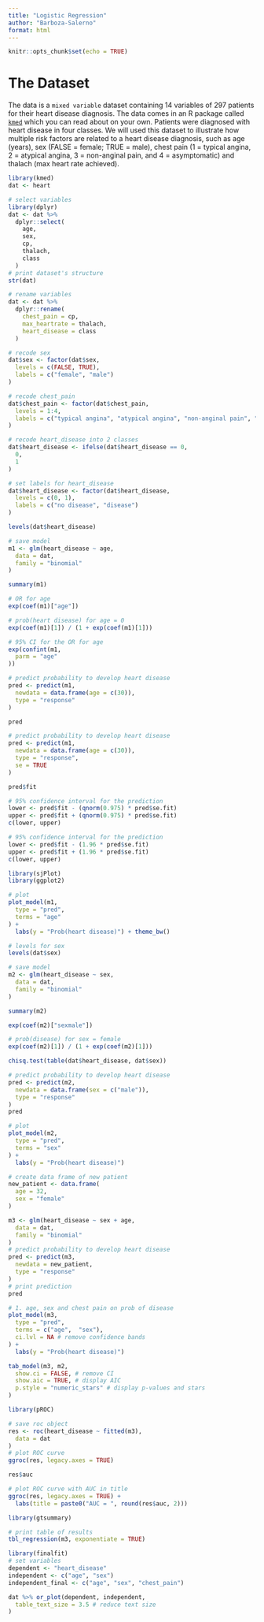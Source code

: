---
title: "Logistic Regression"
author: "Barboza-Salerno"
format: html
---

```{r setup, include=FALSE}
knitr::opts_chunk$set(echo = TRUE)
```

# The Dataset
The data is a `mixed variable` dataset containing 14 variables of 297 patients for their heart disease diagnosis. The data comes in an R package called [`kmed`](https://search.r-project.org/CRAN/refmans/kmed/html/heart.html) which you can read about on your own. Patients were diagnosed with heart disease in four classes. We will used this dataset to illustrate how multiple risk factors are related to a heart disease diagnosis, such as age (years), sex (FALSE = female; TRUE = male), chest pain (1 = typical angina, 2 = atypical angina, 3 = non-anginal pain, and 4 = asymptomatic) and thalach (max heart rate achieved).

```{r}
library(kmed)
dat <- heart
```

```{r}
# select variables
library(dplyr)
dat <- dat %>%
  dplyr::select(
    age,
    sex,
    cp,
    thalach,
    class
  )
# print dataset's structure
str(dat)
```

```{r}
# rename variables
dat <- dat %>%
  dplyr::rename(
    chest_pain = cp,
    max_heartrate = thalach,
    heart_disease = class
  )
```

```{r}
# recode sex
dat$sex <- factor(dat$sex,
  levels = c(FALSE, TRUE),
  labels = c("female", "male")
)
```

```{r}
# recode chest_pain
dat$chest_pain <- factor(dat$chest_pain,
  levels = 1:4,
  labels = c("typical angina", "atypical angina", "non-anginal pain", "asymptomatic")
)
```

```{r}
# recode heart_disease into 2 classes
dat$heart_disease <- ifelse(dat$heart_disease == 0,
  0,
  1
)
```

```{r}
# set labels for heart_disease
dat$heart_disease <- factor(dat$heart_disease,
  levels = c(0, 1),
  labels = c("no disease", "disease")
)
```

```{r}
levels(dat$heart_disease)
```

```{r}
# save model
m1 <- glm(heart_disease ~ age,
  data = dat,
  family = "binomial"
)
```

```{r}
summary(m1)
```

```{r}
# OR for age
exp(coef(m1)["age"])
```

```{r}
# prob(heart disease) for age = 0
exp(coef(m1)[1]) / (1 + exp(coef(m1)[1]))
```

```{r}
# 95% CI for the OR for age
exp(confint(m1,
  parm = "age"
))
```
```{r}
# predict probability to develop heart disease
pred <- predict(m1,
  newdata = data.frame(age = c(30)),
  type = "response"
)
```

```{r}
pred
```

```{r}
# predict probability to develop heart disease
pred <- predict(m1,
  newdata = data.frame(age = c(30)),
  type = "response",
  se = TRUE
)
```


```{r}
pred$fit
```
```{r}
# 95% confidence interval for the prediction
lower <- pred$fit - (qnorm(0.975) * pred$se.fit)
upper <- pred$fit + (qnorm(0.975) * pred$se.fit)
c(lower, upper)
```
```{r}
# 95% confidence interval for the prediction
lower <- pred$fit - (1.96 * pred$se.fit)
upper <- pred$fit + (1.96 * pred$se.fit)
c(lower, upper)
```
```{r}
library(sjPlot)
library(ggplot2)
```

```{r}
# plot
plot_model(m1,
  type = "pred",
  terms = "age"
) +
  labs(y = "Prob(heart disease)") + theme_bw()
```

```{r}
# levels for sex
levels(dat$sex)
```

```{r}
# save model
m2 <- glm(heart_disease ~ sex,
  data = dat,
  family = "binomial"
)
```

```{r}
summary(m2)
```

```{r}
exp(coef(m2)["sexmale"])
```

```{r}
# prob(disease) for sex = female
exp(coef(m2)[1]) / (1 + exp(coef(m2)[1]))
```

```{r}
chisq.test(table(dat$heart_disease, dat$sex))
```
```{r}
# predict probability to develop heart disease
pred <- predict(m2,
  newdata = data.frame(sex = c("male")),
  type = "response"
)
pred
```
```{r}
# plot
plot_model(m2,
  type = "pred",
  terms = "sex"
) +
  labs(y = "Prob(heart disease)")
```

```{r}
# create data frame of new patient
new_patient <- data.frame(
  age = 32,
  sex = "female"
)
```

```{r}
m3 <- glm(heart_disease ~ sex + age,
  data = dat,
  family = "binomial"
)
# predict probability to develop heart disease
pred <- predict(m3,
  newdata = new_patient,
  type = "response"
)
# print prediction
pred
```
```{r}
# 1. age, sex and chest pain on prob of disease
plot_model(m3,
  type = "pred",
  terms = c("age",  "sex"),
  ci.lvl = NA # remove confidence bands
) +
  labs(y = "Prob(heart disease)")
```

```{r}
tab_model(m3, m2,
  show.ci = FALSE, # remove CI
  show.aic = TRUE, # display AIC
  p.style = "numeric_stars" # display p-values and stars
)
```

```{r}
library(pROC)
```

```{r}
# save roc object
res <- roc(heart_disease ~ fitted(m3),
  data = dat
)
# plot ROC curve
ggroc(res, legacy.axes = TRUE)
```

```{r}
res$auc
```

```{r}
# plot ROC curve with AUC in title
ggroc(res, legacy.axes = TRUE) +
  labs(title = paste0("AUC = ", round(res$auc, 2)))
```
```{r}
library(gtsummary)
```

```{r}
# print table of results
tbl_regression(m3, exponentiate = TRUE)
```
```{r}
library(finalfit)
# set variables
dependent <- "heart_disease"
independent <- c("age", "sex")
independent_final <- c("age", "sex", "chest_pain")

dat %>% or_plot(dependent, independent,
  table_text_size = 3.5 # reduce text size
)
```


